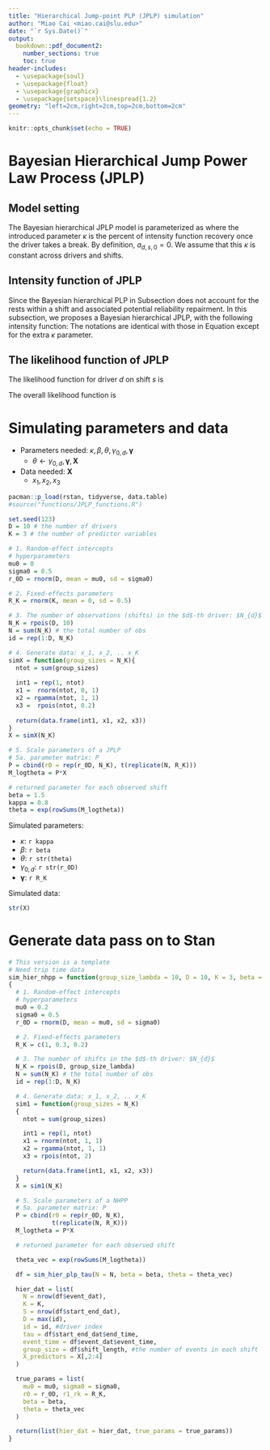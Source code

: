 ```yaml
---
title: "Hierarchical Jump-point PLP (JPLP) simulation"
author: "Miao Cai <miao.cai@slu.edu>"
date: "`r Sys.Date()`"
output:
  bookdown::pdf_document2: 
    number_sections: true
    toc: true
header-includes:
  - \usepackage{soul}
  - \usepackage{float}
  - \usepackage{graphicx}
  - \usepackage{setspace}\linespread{1.2}
geometry: "left=2cm,right=2cm,top=2cm,bottom=2cm"
---
```


```r
knitr::opts_chunk$set(echo = TRUE)
```

Bayesian Hierarchical Jump Power Law Process (JPLP)
===================================================
Model setting
-------------
The Bayesian hierarchical JPLP model is parameterized as
\begin{equation}\label{eq:jplp}
\begin{aligned}
  t_{d, s, 1}, t_{d, s, 2}, \cdots , t_{d, s, n_{d, s}} & \sim \text{JPLP}(\beta, \theta_{d, s}, \kappa)\\
  \beta & \sim \text{Gamma}(1, 1)\\
  \log\theta_{d, s} &= \gamma_{0d} + \gamma_{1}x_{d, s, 1} + \gamma_{2}x_{d, s, 2} + \cdots + \gamma_{k}x_{d, s, k}\\
  \kappa & \sim \text{Uniform}(0, 1)\\
  \gamma_{01}, \gamma_{02}, \cdots, \gamma_{0D} & \sim \text{i.i.d. }N(\mu_0, \sigma_0^2)\\
  \gamma_1, \gamma_2, \cdots, \gamma_k & \sim \text{i.i.d. }N(0, 10^2)\\
  \mu_0 &\sim N(0, 5^2) \\
  \sigma_0 &\sim \text{Gamma}(1, 1),
\end{aligned}
\end{equation}
where the introduced parameter $\kappa$ is the percent of intensity function recovery once the driver takes a break. By definition, $a_{d, s, 0} = 0$. We assume that this $\kappa$ is constant across drivers and shifts.



Intensity function of JPLP
--------------------------
Since the Bayesian hierarchical PLP in Subsection \ref{sec:model_plp} does not account for the rests within a shift and associated potential reliability repairment. In this subsection, we proposes a Bayesian hierarchical JPLP, with the following intensity function:
\begin{equation}
\begin{aligned}
  \lambda_{\text{JPLP}}(t|d, s, r, \beta, \gamma_{0, d}, \mathbf{\gamma}, \mathbf{X}_{d}, \mathbf{W}) & =
    \begin{cases}
      \kappa^0\lambda(t|\beta, \gamma_{0, d}, \mathbf{\gamma}, \mathbf{X}_{d}, \mathbf{W}) & \quad  0 < t \leq a_{d, s, 1}\\
      \kappa^1\lambda(t|\beta, \gamma_{0, d}, \mathbf{\gamma}, \mathbf{X}_{d}, \mathbf{W}) & \quad  a_{d, s, 1} < t \leq a_{d, s, 2}\\
      \cdots & \cdots\\
      \kappa^{R-1}\lambda(t|\beta, \gamma_{0, d}, \mathbf{\gamma}, \mathbf{X}_{d}, \mathbf{W}) & \quad  a_{d, s, R-1} < t \leq a_{d, s, R}
    \end{cases} \\
    & = \kappa^{r-1}\lambda(t|d, s, r, \kappa, \beta, \gamma_{0, d}, \mathbf{\gamma}, \mathbf{X}_{d}, \mathbf{W}) \quad  a_{d, s, r-1} < t \leq a_{d, s, r},
\end{aligned}
\end{equation}
The notations are identical with those in Equation \ref{eq:plp} except for the extra $\kappa$ parameter.

The likelihood function of JPLP
-------------------------------
The likelihood function for driver $d$ on shift $s$ is
\begin{equation}
\begin{split}
    L_{s, d}(\kappa, \beta, \gamma_{0, d}, \mathbf{\gamma}|\text{Data}_{d, s}) = \Big( 
    \prod_{i=1}^{c_{d, s}}\lambda\big( t_{i, d, s}| d, s, r, k, \beta, \gamma_{0, d}, \mathbf{\gamma}, \mathbf{X}_{d}, \mathbf{W} \big)
    \Big)\\ \times \exp\Big(-\int_0^{a_{d, s, r}\lambda\big(u|d, s, r, k, \beta, \gamma_{0, d}, \mathbf{\gamma}, \mathbf{X}_{d}, \mathbf{W}\big)du}\Big)
\end{split}
\end{equation}

The overall likelihood function is
\begin{equation}
    L = \displaystyle\prod_d\prod_{s \in d}L_{s, d}
\end{equation}



Simulating parameters and data
==============================

* Parameters needed: $\kappa, \beta, \theta, \gamma_{0, d}, \mathbf{\gamma}$
    - $\theta \leftarrow \gamma_{0, d}, \mathbf{\gamma}, \mathbf{X}$
* Data needed: $\mathbf{X}$
    - $x_1, x_2, x_3$

```r
pacman::p_load(rstan, tidyverse, data.table)
#source("functions/JPLP_functions.R")

set.seed(123)
D = 10 # the number of drivers
K = 3 # the number of predictor variables

# 1. Random-effect intercepts
# hyperparameters
mu0 = 0
sigma0 = 0.5
r_0D = rnorm(D, mean = mu0, sd = sigma0)

# 2. Fixed-effects parameters
R_K = rnorm(K, mean = 0, sd = 0.5)

# 3. The number of observations (shifts) in the $d$-th driver: $N_{d}$
N_K = rpois(D, 10)
N = sum(N_K) # the total number of obs
id = rep(1:D, N_K)

# 4. Generate data: x_1, x_2, .. x_K
simX = function(group_sizes = N_K){
  ntot = sum(group_sizes)
  
  int1 = rep(1, ntot)
  x1 =  rnorm(ntot, 0, 1)
  x2 = rgamma(ntot, 1, 1)
  x3 =  rpois(ntot, 0.2)
  
  return(data.frame(int1, x1, x2, x3))
}
X = simX(N_K)

# 5. Scale parameters of a JPLP
# 5a. parameter matrix: P
P = cbind(r0 = rep(r_0D, N_K), t(replicate(N, R_K)))
M_logtheta = P*X

# returned parameter for each observed shift
beta = 1.5
kappa = 0.8
theta = exp(rowSums(M_logtheta))
```

Simulated parameters:

- $\kappa$: `r kappa`
- $\beta$: `r beta`
- $\theta$: `r str(theta)`
- $\gamma_{0, d}$: `r str(r_0D)`
- $\mathbf{\gamma}$: `r R_K`

Simulated data:

```r
str(X)
```



Generate data pass on to Stan
=============================

```r
# This version is a template
# Need trip time data
sim_hier_nhpp = function(group_size_lambda = 10, D = 10, K = 3, beta = 1.5)
{
  # 1. Random-effect intercepts
  # hyperparameters
  mu0 = 0.2
  sigma0 = 0.5
  r_0D = rnorm(D, mean = mu0, sd = sigma0)

  # 2. Fixed-effects parameters
  R_K = c(1, 0.3, 0.2)

  # 3. The number of shifts in the $d$-th driver: $N_{d}$
  N_K = rpois(D, group_size_lambda)
  N = sum(N_K) # the total number of obs
  id = rep(1:D, N_K)

  # 4. Generate data: x_1, x_2, .. x_K
  sim1 = function(group_sizes = N_K)
  {
    ntot = sum(group_sizes)

    int1 = rep(1, ntot)
    x1 = rnorm(ntot, 1, 1)
    x2 = rgamma(ntot, 1, 1)
    x3 = rpois(ntot, 2)

    return(data.frame(int1, x1, x2, x3))
  }
  X = sim1(N_K)

  # 5. Scale parameters of a NHPP
  # 5a. parameter matrix: P
  P = cbind(r0 = rep(r_0D, N_K),
            t(replicate(N, R_K)))
  M_logtheta = P*X

  # returned parameter for each observed shift

  theta_vec = exp(rowSums(M_logtheta))

  df = sim_hier_plp_tau(N = N, beta = beta, theta = theta_vec)

  hier_dat = list(
    N = nrow(df$event_dat),
    K = K,
    S = nrow(df$start_end_dat),
    D = max(id),
    id = id, #driver index
    tau = df$start_end_dat$end_time,
    event_time = df$event_dat$event_time,
    group_size = df$shift_length, #the number of events in each shift
    X_predictors = X[,2:4]
  )

  true_params = list(
    mu0 = mu0, sigma0 = sigma0,
    r0 = r_0D, r1_rk = R_K,
    beta = beta,
    theta = theta_vec
  )

  return(list(hier_dat = hier_dat, true_params = true_params))
}
```


